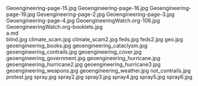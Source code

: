     
<PopImage className="w-full sm:max-w-[50vw] md:max-w-md float-right sm:m-1 sm:ml-4" src={JPG_Geoengineering_page_15_jpg} width={384} alt="Geoengineering-page-15.jpg">
	Geoengineering-page-15.jpg
</PopImage>
<PopImage className="w-full sm:max-w-[50vw] md:max-w-md float-left sm:m-1 sm:mr-4" src={JPG_Geoengineering_page_16_jpg} width={384} alt="Geoengineering-page-16.jpg">
	Geoengineering-page-16.jpg
</PopImage>
<PopImage className="w-full sm:max-w-[50vw] md:max-w-md float-right sm:m-1 sm:ml-4" src={JPG_Geoengineering_page_19_jpg} width={384} alt="Geoengineering-page-19.jpg">
	Geoengineering-page-19.jpg
</PopImage>
<PopImage className="w-full sm:max-w-[50vw] md:max-w-md float-left sm:m-1 sm:mr-4" src={JPG_Geoengineering_page_2_jpg} width={384} alt="Geoengineering-page-2.jpg">
	Geoengineering-page-2.jpg
</PopImage>
<PopImage className="w-full sm:max-w-[50vw] md:max-w-md float-right sm:m-1 sm:ml-4" src={JPG_Geoengineering_page_3_jpg} width={384} alt="Geoengineering-page-3.jpg">
	Geoengineering-page-3.jpg
</PopImage>
<PopImage className="w-full sm:max-w-[50vw] md:max-w-md float-left sm:m-1 sm:mr-4" src={JPG_Geoengineering_page_4_jpg} width={384} alt="Geoengineering-page-4.jpg">
	Geoengineering-page-4.jpg
</PopImage>
<PopImage className="w-full sm:max-w-[50vw] md:max-w-md float-right sm:m-1 sm:ml-4" src={JPG_GeoengineeringWatch_org_106_jpg} width={384} alt="GeoengineeringWatch.org-106.jpg">
	GeoengineeringWatch.org-106.jpg
</PopImage>
<PopImage className="w-full sm:max-w-[50vw] md:max-w-md float-left sm:m-1 sm:mr-4" src={JPG_GeoengineeringWatch_org_booklets_jpg} width={384} alt="GeoengineeringWatch.org-booklets.jpg">
	GeoengineeringWatch.org-booklets.jpg
</PopImage>
<div className="w-full md:max-w-[80rem] float-right italic">
	<MD_a_md />
	a.md
</div>
<PopImage className="w-full sm:max-w-[50vw] md:max-w-md float-right sm:m-1 sm:ml-4" src={JPG_blind_jpg} width={384} alt="blind.jpg">
	blind.jpg
</PopImage>
<PopImage className="w-full sm:max-w-[50vw] md:max-w-md float-left sm:m-1 sm:mr-4" src={JPG_climate_scam_jpg} width={384} alt="climate_scam.jpg">
	climate_scam.jpg
</PopImage>
<PopImage className="w-full sm:max-w-[50vw] md:max-w-md float-right sm:m-1 sm:ml-4" src={JPG_climate_scam2_jpg} width={384} alt="climate_scam2.jpg">
	climate_scam2.jpg
</PopImage>
<PopImage className="w-full sm:max-w-[50vw] md:max-w-md float-left sm:m-1 sm:mr-4" src={JPG_feds_jpg} width={384} alt="feds.jpg">
	feds.jpg
</PopImage>
<PopImage className="w-full sm:max-w-[50vw] md:max-w-md float-right sm:m-1 sm:ml-4" src={JPG_feds2_jpg} width={384} alt="feds2.jpg">
	feds2.jpg
</PopImage>
<PopImage className="w-full sm:max-w-[50vw] md:max-w-md float-left sm:m-1 sm:mr-4" src={JPG_geo_jpg} width={384} alt="geo.jpg">
	geo.jpg
</PopImage>
<PopImage className="w-full sm:max-w-[50vw] md:max-w-md float-right sm:m-1 sm:ml-4" src={JPG_geoengineering_books_jpg} width={384} alt="geoengineering_books.jpg">
	geoengineering_books.jpg
</PopImage>
<PopImage className="w-full sm:max-w-[50vw] md:max-w-md float-left sm:m-1 sm:mr-4" src={JPG_geoengineering_cataclysm_jpg} width={384} alt="geoengineering_cataclysm.jpg">
	geoengineering_cataclysm.jpg
</PopImage>
<PopImage className="w-full sm:max-w-[50vw] md:max-w-md float-right sm:m-1 sm:ml-4" src={JPG_geoengineering_contrails_jpg} width={384} alt="geoengineering_contrails.jpg">
	geoengineering_contrails.jpg
</PopImage>
<PopImage className="w-full sm:max-w-[50vw] md:max-w-md float-left sm:m-1 sm:mr-4" src={JPG_geoengineering_cover_jpg} width={384} alt="geoengineering_cover.jpg">
	geoengineering_cover.jpg
</PopImage>
<PopImage className="w-full sm:max-w-[50vw] md:max-w-md float-right sm:m-1 sm:ml-4" src={JPG_geoengineering_government_jpg} width={384} alt="geoengineering_government.jpg">
	geoengineering_government.jpg
</PopImage>
<PopImage className="w-full sm:max-w-[50vw] md:max-w-md float-left sm:m-1 sm:mr-4" src={JPG_geoengineering_hurricane_jpg} width={384} alt="geoengineering_hurricane.jpg">
	geoengineering_hurricane.jpg
</PopImage>
<PopImage className="w-full sm:max-w-[50vw] md:max-w-md float-right sm:m-1 sm:ml-4" src={JPG_geoengineering_hurricane2_jpg} width={384} alt="geoengineering_hurricane2.jpg">
	geoengineering_hurricane2.jpg
</PopImage>
<PopImage className="w-full sm:max-w-[50vw] md:max-w-md float-left sm:m-1 sm:mr-4" src={JPG_geoengineering_hurricane3_jpg} width={384} alt="geoengineering_hurricane3.jpg">
	geoengineering_hurricane3.jpg
</PopImage>
<PopImage className="w-full sm:max-w-[50vw] md:max-w-md float-right sm:m-1 sm:ml-4" src={JPG_geoengineering_weapons_jpg} width={384} alt="geoengineering_weapons.jpg">
	geoengineering_weapons.jpg
</PopImage>
<PopImage className="w-full sm:max-w-[50vw] md:max-w-md float-left sm:m-1 sm:mr-4" src={JPG_geoengineering_weather_jpg} width={384} alt="geoengineering_weather.jpg">
	geoengineering_weather.jpg
</PopImage>
<PopImage className="w-full sm:max-w-[50vw] md:max-w-md float-right sm:m-1 sm:ml-4" src={JPG_not_contrails_jpg} width={384} alt="not_contrails.jpg">
	not_contrails.jpg
</PopImage>
<PopImage className="w-full sm:max-w-[50vw] md:max-w-md float-left sm:m-1 sm:mr-4" src={JPG_protest_jpg} width={384} alt="protest.jpg">
	protest.jpg
</PopImage>
<PopImage className="w-full sm:max-w-[50vw] md:max-w-md float-right sm:m-1 sm:ml-4" src={JPG_spray_jpg} width={384} alt="spray.jpg">
	spray.jpg
</PopImage>
<PopImage className="w-full sm:max-w-[50vw] md:max-w-md float-left sm:m-1 sm:mr-4" src={JPG_spray2_jpg} width={384} alt="spray2.jpg">
	spray2.jpg
</PopImage>
<PopImage className="w-full sm:max-w-[50vw] md:max-w-md float-right sm:m-1 sm:ml-4" src={JPG_spray3_jpg} width={384} alt="spray3.jpg">
	spray3.jpg
</PopImage>
<PopImage className="w-full sm:max-w-[50vw] md:max-w-md float-left sm:m-1 sm:mr-4" src={JPG_spray4_jpg} width={384} alt="spray4.jpg">
	spray4.jpg
</PopImage>
<PopImage className="w-full sm:max-w-[50vw] md:max-w-md float-right sm:m-1 sm:ml-4" src={JPG_spray5_jpg} width={384} alt="spray5.jpg">
	spray5.jpg
</PopImage>
<PopImage className="w-full sm:max-w-[50vw] md:max-w-md float-left sm:m-1 sm:mr-4" src={JPG_spray6_jpg} width={384} alt="spray6.jpg">
	spray6.jpg
</PopImage>

